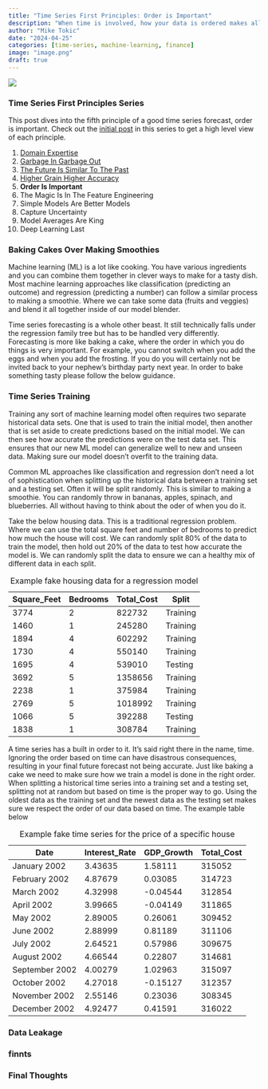 ```yaml
---
title: "Time Series First Principles: Order is Important"
description: "When time is involved, how your data is ordered makes all the difference"
author: "Mike Tokic"
date: "2024-04-25"
categories: [time-series, machine-learning, finance]
image: "image.png"
draft: true
---
```


![](./image.png)

### Time Series First Principles Series

This post dives into the fifth principle of a good time series forecast, order is important. Check out the [initial post](https://mftokic.github.io/posts/2024-03-26-time-series-first-principles-initial/) in this series to get a high level view of each principle. 

1. [Domain Expertise](https://mftokic.github.io/posts/2024-04-02-time-series-domain-expertise/)
2. [Garbage In Garbage Out](https://mftokic.github.io/posts/2024-04-08-time-series-garbage/)
3. [The Future Is Similar To The Past](https://mftokic.github.io/posts/2024-04-11-time-series-past-future/)
4. [Higher Grain Higher Accuracy](https://mftokic.github.io/posts/2024-04-18-time-series-grain/)
5. **Order Is Important**
6. The Magic Is In The Feature Engineering
7. Simple Models Are Better Models
8. Capture Uncertainty
9. Model Averages Are King
10. Deep Learning Last

### Baking Cakes Over Making Smoothies

Machine learning (ML) is a lot like cooking. You have various ingredients and you can combine them together in clever ways to make for a tasty dish. Most machine learning approaches like classification (predicting an outcome) and regression (predicting a number) can follow a similar process to making a smoothie. Where we can take some data (fruits and veggies) and blend it all together inside of our model blender. 

Time series forecasting is a whole other beast. It still technically falls under the regression family tree but has to be handled very differently. Forecasting is more like baking a cake, where the order in which you do things is very important. For example, you cannot switch when you add the eggs and when you add the frosting. If you do you will certainly not be invited back to your nephew's birthday party next year. In order to bake something tasty please follow the below guidance. 

### Time Series Training

Training any sort of machine learning model often requires two separate historical data sets. One that is used to train the initial model, then another that is set aside to create predictions based on the initial model. We can then see how accurate the predictions were on the test data set. This ensures that our new ML model can generalize well to new and unseen data. Making sure our model doesn't overfit to the training data. 

Common ML approaches like classification and regression don't need a lot of sophistication when splitting up the historical data between a training set and a testing set. Often it will be split randomly. This is similar to making a smoothie. You can randomly throw in bananas, apples, spinach, and blueberries. All without having to think about the oder of when you do it. 

Take the below housing data. This is a traditional regression problem. Where we can use the total square feet and number of bedrooms to predict how much the house will cost. We can randomly split 80% of the data to train the model, then hold out 20% of the data to test how accurate the model is. We can randomly split the data to ensure we can a healthy mix of different data in each split.

| Square_Feet | Bedrooms | Total_Cost | Split    |
|-------------|----------|------------|----------|
| 3774        | 2        | 822732     | Training |
| 1460        | 1        | 245280     | Training |
| 1894        | 4        | 602292     | Training |
| 1730        | 4        | 550140     | Training |
| 1695        | 4        | 539010     | Testing  |
| 3692        | 5        | 1358656    | Training |
| 2238        | 1        | 375984     | Training |
| 2769        | 5        | 1018992    | Training |
| 1066        | 5        | 392288     | Testing  |
| 1838        | 1        | 308784     | Training |

: Example fake housing data for a regression model

A time series has a built in order to it. It's said right there in the name, time. Ignoring the order based on time can have disastrous consequences, resulting in your final future forecast not being accurate. Just like baking a cake we need to make sure how we train a model is done in the right order. When splitting a historical time series into a training set and a testing set, splitting not at random but based on time is the proper way to go. Using the oldest data as the training set and the newest data as the testing set makes sure we respect the order of our data based on time. The example table below 

| Date           | Interest_Rate | GDP_Growth | Total_Cost |
|----------------|---------------|------------|------------|
| January 2002   | 3.43635       | 1.58111    | 315052     |
| February 2002  | 4.87679       | 0.03085    | 314723     |
| March 2002     | 4.32998       | -0.04544   | 312854     |
| April 2002     | 3.99665       | -0.04149   | 311865     |
| May 2002       | 2.89005       | 0.26061    | 309452     |
| June 2002      | 2.88999       | 0.81189    | 311106     |
| July 2002      | 2.64521       | 0.57986    | 309675     |
| August 2002    | 4.66544       | 0.22807    | 314681     |
| September 2002 | 4.00279       | 1.02963    | 315097     |
| October 2002   | 4.27018       | -0.15127   | 312357     |
| November 2002  | 2.55146       | 0.23036    | 308345     |
| December 2002  | 4.92477       | 0.41591    | 316022     |

: Example fake time series for the price of a specific house

### Data Leakage

### finnts

### Final Thoughts
